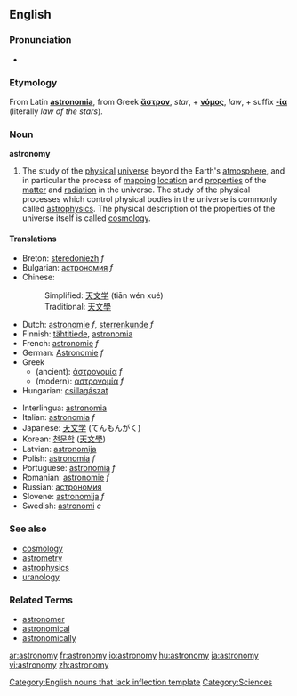 ==English==
{{wikipedia}}

===Pronunciation===
*{{IPA|/əˈstɹɑnəˌmi/ ([[w:General American|GA]])}}

===Etymology===
From Latin '''[[astronomia]]''', from Greek '''[[ἄστρον]]''', ''star'', +   '''[[νόμος]]''', ''law'', + suffix '''[[-ία]]''' (literally ''law of the stars'').

===Noun===
'''astronomy'''

#The study of the [[physical]] [[universe]] beyond the Earth's [[atmosphere]], and in particular the process of [[mapping]] [[location]] and [[properties]] of the [[matter]] and [[radiation]] in the universe. The study of the physical processes which control physical bodies in the universe is commonly called [[astrophysics]]. The physical description of the properties of the universe itself is called [[cosmology]].

====Translations====
{{top}}
*Breton: [[steredoniezh]] ''f''
*Bulgarian: [[астрономия]] ''f''
*Chinese:
*:Simplified: [[天文学]] (tiān wén xué)
*:Traditional: [[天文學]]
*Dutch: [[astronomie]] ''f'', [[sterrenkunde]] ''f''
*Finnish: [[tähtitiede]], [[astronomia]]
*French: [[astronomie]] ''f''
*German: [[Astronomie]] ''f''
*Greek
**(ancient): [[ἀστρονομία]] ''f''
**(modern): [[αστρονομία]] ''f''
*Hungarian: [[csillagászat]]
{{mid}}
*Interlingua: [[astronomia]]
*Italian: [[astronomia]] ''f''
*Japanese: [[天文学]] (てんもんがく)
*Korean: [[천문학]] ([[天文學]])
*Latvian: [[astronomija]]
*Polish: [[astronomia]] ''f''
*Portuguese: [[astronomia]] ''f''
*Romanian: [[astronomie]] ''f''
*Russian: [[астрономия]]
*Slovene: [[astronomija]] ''f''
*Swedish: [[astronomi]] ''c''
{{bottom}}

===See also===
*[[cosmology]]
*[[astrometry]]
*[[astrophysics]]
*[[uranology]]

===Related Terms===
*[[astronomer]]
*[[astronomical]]
*[[astronomically]]

[[Category:English nouns that lack inflection template]]
[[Category:Sciences]]

[[ar:astronomy]]
[[fr:astronomy]]
[[io:astronomy]]
[[hu:astronomy]]
[[ja:astronomy]]
[[vi:astronomy]]
[[zh:astronomy]]